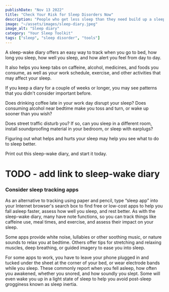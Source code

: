 ```yaml
---
publishDate: "Nov 13 2022"
title: "Check Your Risk for Sleep Disorders Now"
description: "People who get less sleep than they need build up a sleep debt. An eight-hour sleeper who sleeps only six hours is two hours in debt."
image: "~/assets/images/sleep-diary.jpeg"
image_alt: "Sleep diary"
category: "Your Sleep Toolkit"
tags: ["sleep", "sleep disorder", "tools"]
---
```


A sleep-wake diary offers an easy way to track when you go to bed, how long you sleep, how well you sleep, and how alert you feel from day to day.

It also helps you keep tabs on caffeine, alcohol, medicines, and foods you consume, as well as your work schedule, exercise, and other activities that may affect your sleep.

If you keep a diary for a couple of weeks or longer, you may see patterns that you didn't consider important before.

Does drinking coffee late in your work day disrupt your sleep? Does consuming alcohol near bedtime make you toss and turn, or wake up sooner than you wish?

Does street traffic disturb you? If so, can you sleep in a different room, install soundproofing material in your bedroom, or sleep with earplugs?

Figuring out what helps and hurts your sleep may help you see what to do to sleep better.

Print out this sleep-wake diary, and start it today.
# TODO - add link to sleep-wake diary

### Consider sleep tracking apps

As an alternative to tracking using paper and pencil, type “sleep app” into your Internet browser's search box to find free or low-cost apps to help you fall asleep faster, assess how well you sleep, and rest better. As with the sleep-wake diary, many have note functions, so you can track things like caffeine use, meal times, and exercise, and assess their impact on your sleep.

Some apps provide white noise, lullabies or other soothing music, or nature sounds to relax you at bedtime. Others offer tips for stretching and relaxing muscles, deep breathing, or guided imagery to ease you into sleep.

For some apps to work, you have to leave your phone plugged in and tucked under the sheet at the corner of your bed, or wear electrode bands while you sleep. These commonly report when you fell asleep, how often you awakened, whether you snored, and how soundly you slept. Some will even wake you up in a light state of sleep to help you avoid post-sleep grogginess known as sleep inertia.